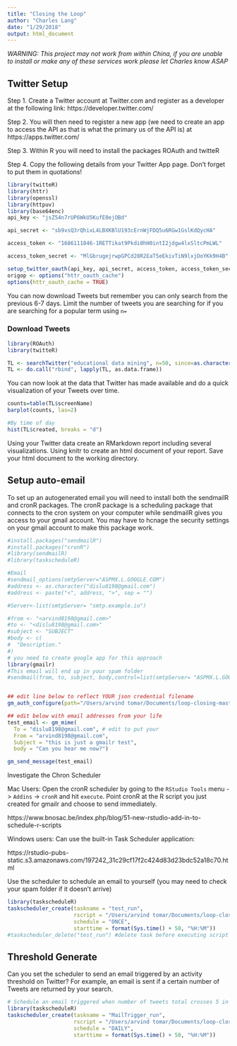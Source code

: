 ---
title: "Closing the Loop"
author: "Charles Lang"
date: "1/29/2018"
output: html_document
---

*WARNING: This project may not work from within China, if you are unable to install or make any of these services work please let Charles know ASAP*

## Twitter Setup

Step 1. Create a Twitter account at Twitter.com and register as a developer at the following link: https://developer.twitter.com/

Step 2. You will then need to register a new app (we need to create an app to access the API as that is what the primary us of the API is) at https://apps.twitter.com/

Step 3. Within R you will need to install the packages ROAuth and twitteR

Step 4. Copy the following details from your Twitter App page. Don't forget to put them in quotations!

```{r}
library(twitteR)
library(httr)
library(openssl)
library(httpuv)
library(base64enc)
api_key <- "jsZ54n7rUP6WkU5KufE0ejOBd"

api_secret <- "sb9vsQ3rQhixL4LBXKBlU193cErnWjFDQ5u6RGw1GslKdQycHA"

access_token <- "1686111846-1RETTikat9Pkdi0hH0intI2jdgw4lxSltcPmLWL"

access_token_secret <- "MlGbrugejrwpGPCd28R2EaT5eEkivTiN9lxjOoYKk9H4B"

setup_twitter_oauth(api_key, api_secret, access_token, access_token_secret)
origop <- options("httr_oauth_cache")
options(httr_oauth_cache = TRUE)
```

You can now download Tweets but remember you can only search from the previous 6-7 days. Limit the number of tweets you are searching for if you are searching for a popular term using `n=`

### Download Tweets
```{r}
library(ROAuth)
library(twitteR)

TL <- searchTwitter("educational data mining", n=50, since=as.character(Sys.Date()-6), until= as.character(Sys.Date()))#Make sure you change the dates here to be 6 days from today.
TL <- do.call("rbind", lapply(TL, as.data.frame))
```

You can now look at the data that Twitter has made available and do a quick visualization of your Tweets over time.

```{r}
counts=table(TL$screenName)
barplot(counts, las=2)

#By time of day
hist(TL$created, breaks = "d")
```

Using your Twitter data create an RMarkdown report including several visualizations. Using knitr to create an html document of your report. Save your html document to the working directory.

## Setup auto-email

To set up an autogenerated email you will need to install both the sendmailR and cronR packages. The cronR package is a scheduling package that connects to the cron system on your computer while sendmailR gives you access to your gmail account. You may have to hcnage the security settings on your gmail account to make this package work.

```{r}
#install.packages("sendmailR")
#install.packages("cronR")
#library(sendmailR)
#library(taskscheduleR)

#Email  
#sendmail_options(smtpServer="ASPMX.L.GOOGLE.COM")
#address <- as.character("dislu8198@gmail.com")
#address <- paste("<", address, ">", sep = "")

#Server<-list(smtpServer= "smtp.example.io")

#from <- "<arvind8198@gmail.com>"
#to <- "<dislu8198@gmail.com>"
#subject <- "SUBJECT"
#body <- c(
#  "Description."
#)
# you need to create google app for this approach
library(gmailr)
#This email will end up in your spam folder
#sendmail(from, to, subject, body,control=list(smtpServer= "ASPMX.L.GOOGLE.COM",port=465))


## edit line below to reflect YOUR json credential filename
gm_auth_configure(path="/Users/arvind tomar/Documents/loop-closing-master/autogenerator.json")

## edit below with email addresses from your life
test_email <- gm_mime(
  To = "dislu8198@gmail.com", # edit to put your                                    mail here
  From = "arvind8198@gmail.com",
  Subject = "this is just a gmailr test",
  body = "Can you hear me now?")

gm_send_message(test_email)
```

Investigate the Chron Scheduler 

Mac Users: Open the cronR scheduler by going to the `RStudio Tools` menu -> `Addins` -> `cronR` and hit `execute`. Point cronR at the R script you just created for gmailr and choose to send immediately.

https://www.bnosac.be/index.php/blog/51-new-rstudio-add-in-to-schedule-r-scripts

Windows users: Can use the built-in Task Scheduler application:

https://rstudio-pubs-static.s3.amazonaws.com/197242_31c29cf17f2c424d83d23bdc52a18c70.html

Use the scheduler to schedule an email to yourself (you may need to check your spam folder if it doesn't arrive)
```{r}
library(taskscheduleR)
taskscheduler_create(taskname = "test_run", 
                     rscript = "/Users/arvind tomar/Documents/loop-closing-master/schedule_script.r", 
                     schedule = "ONCE", 
                     starttime = format(Sys.time() + 50, "%H:%M"))
#taskscheduler_delete("test_run") #delete task before executing script again
```
## Threshold Generate

Can you set the scheduler to send an email triggered by an activity threshold on Twitter? For example, an email is sent if a certain number of Tweets are returned by your search.
```{r}
# Schedule an email triggered when number of tweets total crosses 5 in last 7 days
library(taskscheduleR)
taskscheduler_create(taskname = "MailTrigger_run", 
                     rscript = "/Users/arvind tomar/Documents/loop-closing-master/threshold_generator.r", 
                     schedule = "DAILY", 
                     starttime = format(Sys.time() + 50, "%H:%M"))
```

